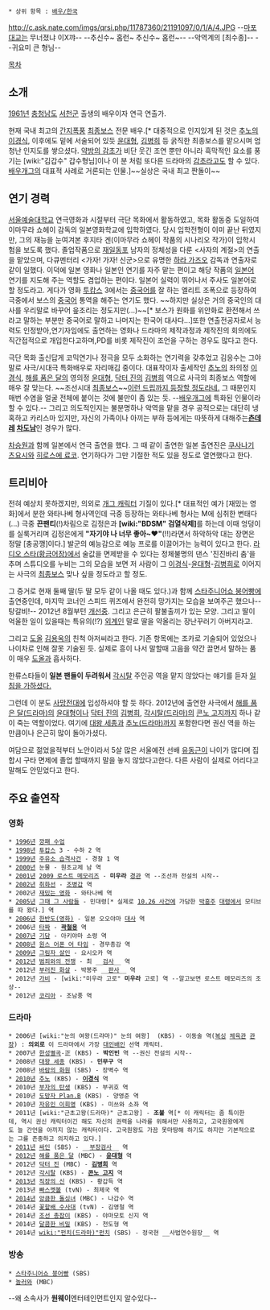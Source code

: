  * 상위 항목 : [[배우/한국]]

http://c.ask.nate.com/imgs/qrsi.php/11787360/21191097/0/1/A/4.JPG
--[[마포대교]]는 무너졌냐 이X꺄--
--추신수~ 홈런~ 추신수~ 홈런~--
--악역계의 [최수종]--
--귀요미 큰 형님--

[[목차]]
== 소개 ==
[[1961년]] [[충청남도]] [[서천군]] 출생의 배우이자 연극 연출가. 

현재 국내 최고의 [[간지폭풍]] [[최종보스]] 전문 배우.[* 대중적으로 인지있게 된 것은 [[추노(드라마)|추노]]의 [[이경식]], 이후에도 밑에 서술되어 있듯 [[윤대형]], [[김병희]] 등 굵직한 최종보스를 맡으시며 엄청난 인지도를 쌓으셨다. [[약방의 감초]]가 비단 웃긴 조연 뿐만 아니라 흑막적인 요소를 풍기는 [wiki:"김갑수" 갑수형님]이나 이 분 처럼 또다른 드라마의 [[감초]]라고도 할 수 있다. [[배우개그]]의 대표적 사례로 거론되는 인물.]~~실상은 국내 최고 짠돌이~~

== 연기 경력 ==
[[서울예술대학교]] 연극영화과 시절부터 극단 목화에서 활동하였고, 목화 활동중 도일하여 이마무라 쇼헤이 감독의 일본영화학교에 입학하였다. 당시 입학전형이 이미 끝난 뒤였지만, 그의 재능을 눈여겨본 후지타 겐(이마무라 쇼헤이 작품의 시나리오 작가)이 입학시험을 보도록 했다. 졸업작품으로 [[재일동포]] 남자의 정체성을 다룬 <사자의 계절>의 연출을 맡았으며, 다큐멘터리 <가자! 가자! 신군>으로 유명한 [[하라 가즈오]] 감독과 연출자로 같이 일했다. 이덕에 일본 영화나 일본인 연기를 자주 맡는 편이고 해당 작품의 [[일본어]] 연기를 지도해 주는 역할도 겸업하는 편이다. 일본어 실력이 뛰어나서 주사도 일본어로 할 정도라고. 게다가 영화 [[투캅스]] 3에서는 [[중국어]]를 잘 하는 엘리트 조폭으로 등장하여 극중에서 보스의 [[중국어]] 통역을 해주는 연기도 했다. ~~하지만 실상은 거의 중국인의 대사를 우리말로 바꾸어 읖조리는 정도지만(...)~~[* 보스가 원화를 위안화로 환전해서 쓰라고 말하는 부분만 중국어로 말하고 나머지는 한국어 대사다...]또한 연출전공자로서 능력도 인정받아,연기자임에도 출연하는 영화나 드라마의 제작과정과 제작진의 회의에도 직간접적으로 개입한다고하며,PD를 비롯 제작진이 조언을 구하는 경우도 많다고 한다.

극단 목화 출신답게 코믹연기나 정극을 모두 소화하는 연기력을 갖추었고 김응수는 그야말로 사극/시대극 특화배우로 자리매김 중이다. 대표작이자 출세작인 [[추노(드라마)|추노]]의 좌의정 [[이경식]], [[해를 품은 달(드라마)|해를 품은 달]]의 영의정 [[윤대형]], [[닥터 진]]의 [[김병희]] 역으로 사극의 최종보스 역할에 매우 잘 맞는다. ~~조선시대 [[최종보스]]~~[http://kezs.egloos.com/2024363 이런 드립까지 등장할 정도라네.] 그 때문인지 매번 수염을 얼굴 전체에 붙이는 것에 불만이 좀 있는 듯. --[[배우개그]]에 특화된 인물이라 할 수 있다.-- 그리고 의도적인지는 불분명하나 악역을 맡을 경우 공적으로는 대단히 냉혹하고 카리스마 있지만, 자신의 가족이나 아끼는 부하 등에게는 따뜻하게 대해주는'''[[츤데레]] [[차도남]]'''인 경우가 많다. 

[[차승원]]과 함께 일본에서 연극 출연을 했다. 그 때 같이 출연한 일본 출연진은 [[쿠사나기 츠요시]]와 [[히로스에 료코]]. 연기하다가 그만 기절한 적도 있을 정도로 열연했다고 한다.

== 트리비아 ==
전혀 예상치 못하겠지만, 의외로 [[개그 캐릭터]] 기질이 있다.[* 대표적인 예가 [재밌는 영화]에서 분한 와타나베 형사역인데 극중 등장하는 와타나베 형사는 M에 심취한 변태다(...) 극중 '''끈팬티'''(!)차림으로 김정은과 '''[wiki:"BDSM" 검열삭제]'''를 하는데 이때 엉덩이를 실룩거리며 김정은에게 '''"자기야 나 너무 좋아~♥"'''(!!)라면서 하악하악 대는 장면은 정말 [충공깽]이다.] 발군의 예능감으로 예능 프로를 이끌어가는 능력이 있다고 한다. [[라디오 스타(황금어장)]]에서 술값을 면제받을 수 있다는 정체불명의 댄스 '진진바리 춤'을 추며 스튜디오를 누비는 그의 모습을 보면 저 사람이 그 [[이경식]]-[[윤대형]]-[[김병희]]로 이어지는 사극의 [[최종보스]] 맞나 싶을 정도라고 할 정도. 

그 증거로 현재 둘째 딸(두 딸 모두 같이 나올 때도 있다.)과 함께 [[스타주니어쇼 붕어빵]]에 출연중인데, 마지막 코너인 스피드 퀴즈에서 완전히 망가지는 모습을 보여주곤 했으나--탕갈비!-- 2012년 8월부턴 [[개선]]중. 그리고 은근히 팔불출끼가 있는 모양. 그리고 딸이 억울한 일이 있을때는 특유의(!?) [[외계인]] 말로 딸을 약올리는 장난꾸러기 아버지라고.

그리고 [[도올]] [[김용옥]]의 친척 아저씨라고 한다. 기존 항목에는 조카로 기술되어 있었으나 나이차로 인해 잘못 기술된 듯. 실제로 흥이 나서 말할때 고음을 약간 끌면서 말하는 품이 매우 [[도올]]과 흡사하다. 

한류스타들이 '''일본 팬들이 두려워서''' [[각시탈(드라마)|각시탈]] 주인공 역을 맡지 않았다는 얘기를 듣자 [http://media.daum.net/entertain/enews/view?newsid=20120810103515474 일침을 가하셨다.]

그런데 이 분도 [[사망전대]]에 입성하셔야 할 듯 하다. 2012년에 출연한 사극에서 [[해를 품은 달(드라마)]]의 [[윤대형]]이나 [[닥터 진]]의 [[김병희]], [[각시탈(드라마)]]의 [[콘노 고지]]까지 하나 같이 죽는 역할이었다. 여기에 [[대왕 세종]]과 [[추노(드라마)]]까지 포함한다면 권신 역을 하는 만큼이나 은근히 많이 돌아가셨다.

여담으로 젊었을적부터 노안이라서 5살 많은 서울예전 선배 [[유동근]]이 나이가 많다며 집합시 구타 면제에 졸업 할때까지 말을 놓지 않았다고한다. 다른 사람이 실제로 어리다고 말해도 안믿었다고 한다.

== 주요 출연작 ==
=== 영화 ===
 * [[1996년]] [[깡패 수업]]
 * [[1998년]] [[투캅스]] 3 - 수하 2 역
 * [[1999년]] [[주유소 습격사건]] - 경찰 1 역
 * [[2000년]] 눈물 - 원조교제 남 역
 * [[2001년]] [[2009 로스트 메모리즈]] - '''미우라''' [[경관]] 역 --조선까 전설의 시작--
 * [[2002년]] [[취화선]] - [[조병갑]] 역
 * 2002년 [[재밌는 영화]] - 와타나베 역
 * [[2005년]] [[그때 그 사람들]] - 민대령[* 실제로 [[10.26 사건]]에 가담한 [[박흥주]] [[대령]]에서 모티브를 따 왔다.] 역
 * [[2006년]] [[한반도(영화)]] - 일본 오오야마 [[대사]] 역
 * 2006년 [[타짜]] - '''[[곽철용]]''' 역
 * [[2007년]] [[기담]] - 아키야마 소령 역
 * [[2008년]] [[원스 어폰 어 타임]] - 경무총감 역
 * [[2009년]] [[그림자 살인]] - 요시오카 역
 * [[2012년]] [[범죄와의 전쟁]] - 최 __[[검사]]__ 역
 * 2012년 [[부러진 화살]] - 박봉주 __[[판사]]__ 역
 * 2012년 [[가비]] - [wiki:"미우라 고로" '''미우라''' 고로] 역 --알고보면 로스트 메모리즈의 조상--
 * 2012년 [[코리아]] - 조남풍 역

=== 드라마 ===
 * 2006년 [wiki:"눈의 여왕(드라마)" 눈의 여왕]  (KBS) - 이동술 역([[복싱]] [[체육관]] [[관장]]) : '''의외로''' 이 드라마에서 가장 [[대인배]]인 선역 캐릭터.   
 * 2007년 [[한성별곡]]-正 (KBS) - '''박인빈''' 역 --권신 전설의 시작--
 * 2008년 [[대왕 세종]] (KBS) - '''민무구''' 역
 * 2008년 [[바람의 화원]] (SBS) - 장벽수 역
 * [[2010년]] [[추노(드라마)|추노]] (KBS) - '''[[이경식]]''' 역
 * 2010년 [[부자의 탄생]] (KBS) - 부귀호 역
 * 2010년 [[도망자 Plan.B]] (KBS) - 양영준 역
 * 2010년 [[자유인 이회영]] (KBS) - 미쓰와 소좌 역
 * 2011년 [wiki:"근초고왕(드라마)" 근초고왕] - '''조불''' 역[* 이 캐릭터는 좀 특이한데, 역시 권신 캐릭터이긴 해도 자신의 권력을 나라를 위해서만 사용하고, 고국원왕에게도 늘 간언을 아끼지 않는 캐릭터이다. 고국원왕도 가끔 못마땅해 하기도 하지만 기본적으로는 그를 존중하고 의지하고 있다.]
 * [[2011년]] [[싸인(드라마)|싸인]] (SBS) - __[[부장검사]]__ 역
 * [[2012년]] [[해를 품은 달(드라마)|해를 품은 달]] (MBC) - '''[[윤대형]]''' 역
 * 2012년 [[닥터 진]] (MBC) - '''[[김병희]]''' 역
 * 2012년 [[각시탈(드라마)|각시탈]] (KBS) - '''[[콘노 고지]]''' 역
 * [[2013년]] [[직장의 신]] (KBS) - 황갑득 역
 * 2013년 [[빠스껫볼]] (tvN) - 최제국 역  
 * [[2014년]] [[앙큼한 돌싱녀]] (MBC) - 나갑수 역
 * 2014년 [[꽃할배 수사대]] (tvN) - 김영철 역
 * 2014년 [[조선 총잡이]] (KBS) - 야마모토 신지 역
 * 2014년 [[달콤한 비밀]] (KBS) - 천도형 역
 * 2014년 [[wiki:"펀치(드라마)"펀치]] (SBS) - 정국현 __사법연수원장__ 역

=== 방송 ===
 * [[스타주니어쇼 붕어빵]] (SBS)
 * [[놀러와]] (MBC)

--왜 소속사가 '''원웨이'''엔터테인먼트인지 알수있다--
